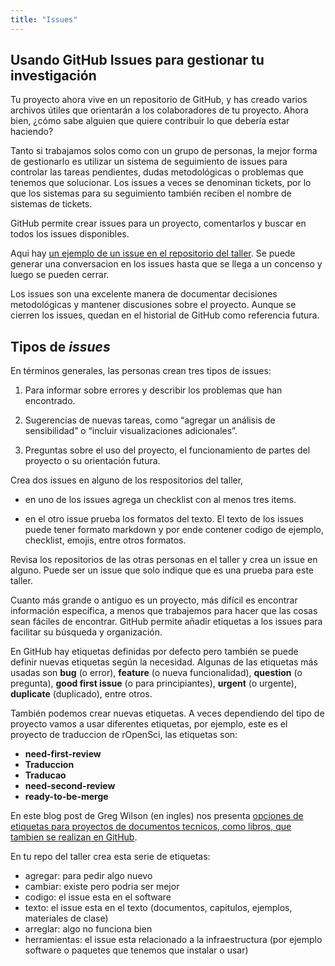 ```yaml
---
title: "Issues"
---
```


## Usando GitHub Issues para gestionar tu investigación

Tu proyecto ahora vive en un repositorio de GitHub, y has creado varios archivos útiles que orientarán a los colaboradores de tu proyecto. Ahora bien, ¿cómo sabe alguien que quiere contribuir lo que debería estar haciendo?

Tanto si trabajamos solos como con un grupo de personas, la mejor forma de gestionarlo es utilizar un sistema de seguimiento de issues para controlar las tareas pendientes, dudas metodológicas o problemas que tenemos que solucionar. Los issues a veces se denominan tickets, por lo que los sistemas para su seguimiento también reciben el nombre de sistemas de tickets.

GitHub permite crear issues para un proyecto, comentarlos y buscar en todos los issues disponibles.

:::importante
Aqui hay [un ejemplo de un issue en el repositorio del taller](https://github.com/Git4Researchers/LatinR2024Workshop/issues/8). Se puede generar una conversacion en los issues hasta que se llega a un concenso y luego se pueden cerrar.


Los issues son una excelente manera de documentar decisiones metodológicas y mantener discusiones sobre el proyecto. 
Aunque se cierren los issues, quedan en el historial de GitHub como referencia futura.
:::

## Tipos de _issues_

En términos generales, las personas crean tres tipos de issues:

1. Para informar sobre errores y describir los problemas que han encontrado.

2. Sugerencias de nuevas tareas, como "agregar un análisis de sensibilidad" o "incluir visualizaciones adicionales".

3. Preguntas sobre el uso del proyecto, el funcionamiento de partes del proyecto o su orientación futura. 

::: ejercicio

Crea dos issues en alguno de los respositorios del taller, 

- en uno de los issues agrega un checklist con al menos tres items.

- en el otro issue prueba los formatos del texto.  El texto de los issues puede tener formato markdown y por ende contener codigo de ejemplo, checklist, emojis, entre otros formatos.

:::

::: ejercicio

Revisa los repositorios de las otras personas en el taller y crea un issue en alguno.  Puede ser un issue que solo indique que es una prueba para este taller.

::: 

Cuanto más grande o antiguo es un proyecto, más difícil es encontrar información específica, a menos que trabajemos para hacer que las cosas sean fáciles de encontrar. GitHub permite añadir etiquetas a los issues para facilitar su búsqueda y organización.

En GitHub hay etiquetas definidas por defecto pero también se puede definir nuevas etiquetas según la necesidad. Algunas de las etiquetas más usadas son **bug** (o error), **feature** (o nueva funcionalidad), **question** (o pregunta), **good first issue** (o para principiantes), **urgent** (o urgente), **duplicate** (duplicado), entre otros. 

También podemos crear nuevas etiquetas. A veces dependiendo del tipo de proyecto vamos a usar diferentes etiquetas, por ejemplo, este es el proyecto de traduccion de rOpenSci, las etiquetas son:

- **need-first-review**
- **Traduccion**
- **Traducao**
- **need-second-review**
- **ready-to-be-merge**

En este blog post de Greg Wilson (en ingles) nos presenta [opciones de etiquetas para proyectos de documentos tecnicos, como libros, que tambien se realizan en GitHub](https://ropensci.org/blog/2024/09/12/labels-writing-projects/).

::: ejercicio

En tu repo del taller crea esta serie de etiquetas:


* agregar:	para pedir algo nuevo
* cambiar:	existe pero podria ser mejor
* codigo:	el issue esta en el software
* texto: el issue esta en el texto (documentos, capitulos, ejemplos, materiales de clase)	
* arreglar:	algo no funciona bien
* herramientas:	el issue esta relacionado a la infraestructura (por ejemplo software o paquetes que tenemos que instalar o usar)

:::





